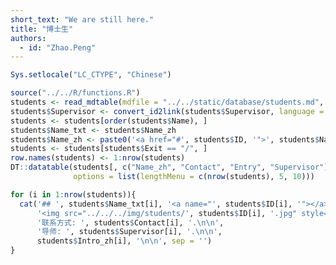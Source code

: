 ```yaml
---
short_text: "We are still here."
title: "博士生"
authors:
  - id: "Zhao.Peng"
---
```



```r
Sys.setlocale("LC_CTYPE", "Chinese")
```

```r
source("../../R/functions.R")
students <- read_mdtable(mdfile = "../../static/database/students.md", skip = 0)
students$Supervisor <- convert_id2link(students$Supervisor, language = "zh")
students <- students[order(students$Name), ]
students$Name_txt <- students$Name_zh
students$Name_zh <- paste0('<a href="#', students$ID, '">', students$Name_zh, '</a>')
students <- students[students$Exit == "/", ]
row.names(students) <- 1:nrow(students)
DT::datatable(students[, c("Name_zh", "Contact", "Entry", "Supervisor")], escape = FALSE,               colnames = c("姓名", "联系方式", "入学时间", "导师"),
              options = list(lengthMenu = c(nrow(students), 5, 10)))
```

```r
for (i in 1:nrow(students)){
  cat('## ', students$Name_txt[i], '<a name="', students$ID[i], '"></a>', ' \n\n',
      '<img src="../../../img/students/', students$ID[i], '.jpg" style="display: block; margin: auto;">', '\n\n',
      '联系方式: ', students$Contact[i], '.\n\n',
      '导师: ', students$Supervisor[i], '.\n\n',
      students$Intro_zh[i], '\n\n', sep = '')
}
```
